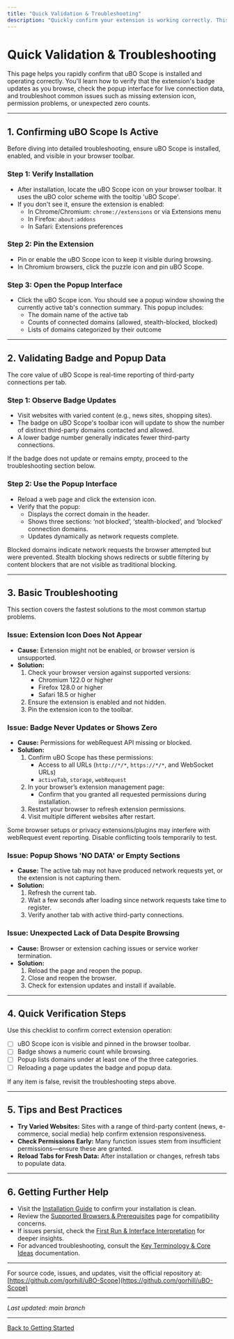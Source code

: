 ```yaml
---
title: "Quick Validation & Troubleshooting"
description: "Quickly confirm your extension is working correctly. This page covers how to validate the badge updates as you browse, and troubleshoot basic issues such as the extension not appearing, permissions errors, or unexpected lack of data. Find the fastest solutions to common startup issues."
---
```


# Quick Validation & Troubleshooting

This page helps you rapidly confirm that uBO Scope is installed and operating correctly. You'll learn how to verify that the extension's badge updates as you browse, check the popup interface for live connection data, and troubleshoot common issues such as missing extension icon, permission problems, or unexpected zero counts.

---

## 1. Confirming uBO Scope Is Active

Before diving into detailed troubleshooting, ensure uBO Scope is installed, enabled, and visible in your browser toolbar.

### Step 1: Verify Installation

- After installation, locate the uBO Scope icon on your browser toolbar. It uses the uBO color scheme with the tooltip 'uBO Scope'.
- If you don't see it, ensure the extension is enabled:
  - In Chrome/Chromium: `chrome://extensions` or via Extensions menu
  - In Firefox: `about:addons`
  - In Safari: Extensions preferences

### Step 2: Pin the Extension

- Pin or enable the uBO Scope icon to keep it visible during browsing.
- In Chromium browsers, click the puzzle icon and pin uBO Scope.

### Step 3: Open the Popup Interface

- Click the uBO Scope icon. You should see a popup window showing the currently active tab's connection summary. This popup includes:
  - The domain name of the active tab
  - Counts of connected domains (allowed, stealth-blocked, blocked)
  - Lists of domains categorized by their outcome

---

## 2. Validating Badge and Popup Data

The core value of uBO Scope is real-time reporting of third-party connections per tab.

### Step 1: Observe Badge Updates

- Visit websites with varied content (e.g., news sites, shopping sites).
- The badge on uBO Scope's toolbar icon will update to show the number of distinct third-party domains contacted and allowed.
- A lower badge number generally indicates fewer third-party connections.

<Check>
If the badge does not update or remains empty, proceed to the troubleshooting section below.
</Check>

### Step 2: Use the Popup Interface

- Reload a web page and click the extension icon.
- Verify that the popup:
  - Displays the correct domain in the header.
  - Shows three sections: ‘not blocked’, ‘stealth-blocked’, and ‘blocked’ connection domains.
  - Updates dynamically as network requests complete.

<Note>
Blocked domains indicate network requests the browser attempted but were prevented.
Stealth blocking shows redirects or subtle filtering by content blockers that are not visible as traditional blocking.
</Note>

---

## 3. Basic Troubleshooting

This section covers the fastest solutions to the most common startup problems.

### Issue: Extension Icon Does Not Appear

- **Cause:** Extension might not be enabled, or browser version is unsupported.
- **Solution:**
  1. Check your browser version against supported versions:
     - Chromium 122.0 or higher
     - Firefox 128.0 or higher
     - Safari 18.5 or higher
  2. Ensure the extension is enabled and not hidden.
  3. Pin the extension icon to the toolbar.

### Issue: Badge Never Updates or Shows Zero

- **Cause:** Permissions for webRequest API missing or blocked.
- **Solution:**
  1. Confirm uBO Scope has these permissions:
     - Access to all URLs (`http://*/*`, `https://*/*`, and WebSocket URLs)
     - `activeTab`, `storage`, `webRequest`
  2. In your browser’s extension management page:
     - Confirm that you granted all requested permissions during installation.
  3. Restart your browser to refresh extension permissions.
  4. Visit multiple different websites after restart.

<Warning>
Some browser setups or privacy extensions/plugins may interfere with webRequest event reporting. Disable conflicting tools temporarily to test.
</Warning>

### Issue: Popup Shows 'NO DATA' or Empty Sections

- **Cause:** The active tab may not have produced network requests yet, or the extension is not capturing them.
- **Solution:**
  1. Refresh the current tab.
  2. Wait a few seconds after loading since network requests take time to register.
  3. Verify another tab with active third-party connections.

### Issue: Unexpected Lack of Data Despite Browsing

- **Cause:** Browser or extension caching issues or service worker termination.
- **Solution:**
  1. Reload the page and reopen the popup.
  2. Close and reopen the browser.
  3. Check for extension updates and install if available.

---

## 4. Quick Verification Steps

Use this checklist to confirm correct extension operation:

- [ ] uBO Scope icon is visible and pinned in the browser toolbar.
- [ ] Badge shows a numeric count while browsing.
- [ ] Popup lists domains under at least one of the three categories.
- [ ] Reloading a page updates the badge and popup data.

If any item is false, revisit the troubleshooting steps above.

---

## 5. Tips and Best Practices

- **Try Varied Websites:** Sites with a range of third-party content (news, e-commerce, social media) help confirm extension responsiveness.
- **Check Permissions Early:** Many function issues stem from insufficient permissions—ensure these are granted.
- **Reload Tabs for Fresh Data:** After installation or changes, refresh tabs to populate data.

---

## 6. Getting Further Help

- Visit the [Installation Guide](../introduction-and-installation/installing-ubo-scope) to confirm your installation is clean.
- Review the [Supported Browsers & Prerequisites](../introduction-and-installation/supported-browsers) page for compatibility concerns.
- If issues persist, check the [First Run & Interface Interpretation](../first-steps-and-usage/first-run-and-interface) for deeper insights.
- For advanced troubleshooting, consult the [Key Terminology & Core Ideas](../../overview/core-concepts/key-terminology) documentation.

---

For source code, issues, and updates, visit the official repository at:
[https://github.com/gorhill/uBO-Scope](https://github.com/gorhill/uBO-Scope)

---

_Last updated: main branch_

---

[Back to Getting Started](../../getting-started/first-steps-and-usage/)
